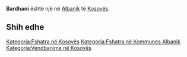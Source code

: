 {{Fshat në 
 | Emri                = Bardhani
 | EmriAlt                = 
 | NAME_SHORT_FORM=      
 | NAME_GENERIC=      
 | NAME_SORT_NAME_RO=      BARDHANI
 | FULL_NAME_RO = Bardhani
 | FULL_NAME_ND_RO=Bardhani
 | SORT_NAME_RG=BARDHANI
 | FULL_NAME_RG=Bardhani
 | FULL_NAME_ND_RG=Bardhani
 | SRP_NAME_SHORT_FORM=      
 | SRP_NAME_GENERIC=      
 | SRP_NAME_SORT_NAME_RO=      
 | SRP_FULL_NAME_RO = 
 | SRP_FULL_NAME_ND_RO=
 | SRP_SORT_NAME_RG=
 | SRP_FULL_NAME_RG=
 | SRP_FULL_NAME_ND_RG=
 | Emri (Rasa dhanore) = 
 | Figura              = 
 | Shteti              = Kosovo
 | Komuna              = Albanik
 | Kodi postar         = 
 | Sipërfaqja          = 

 | Popullsia           = 

 | Regj. i popullsisë  = 
 | Dend. e popullsisë  = 
 | Faqja zyrtare       = 
 <!--- Koordinatat ----> 
 | Gjerësia            = 42.666667
 | Gjatësia            = 20.647222
 | Lartësia            = 
}}
'''Bardhani''' është një [[]] në [[Albanik]] të [[Kosovës]].

<!-- == Gjeografia == -->
<!-- == Historia == -->
<!-- == Demografia == -->
== Shih edhe ==
{{Komuna Albanik}}
{{Kosovo-Administrata-Cung}}

[[Kategoria:Fshatra në Kosovës]]
[[Kategoria:Fshatra në Kommunes Albanik]]
[[Kategoria:Vendbanime në Kosovës]]